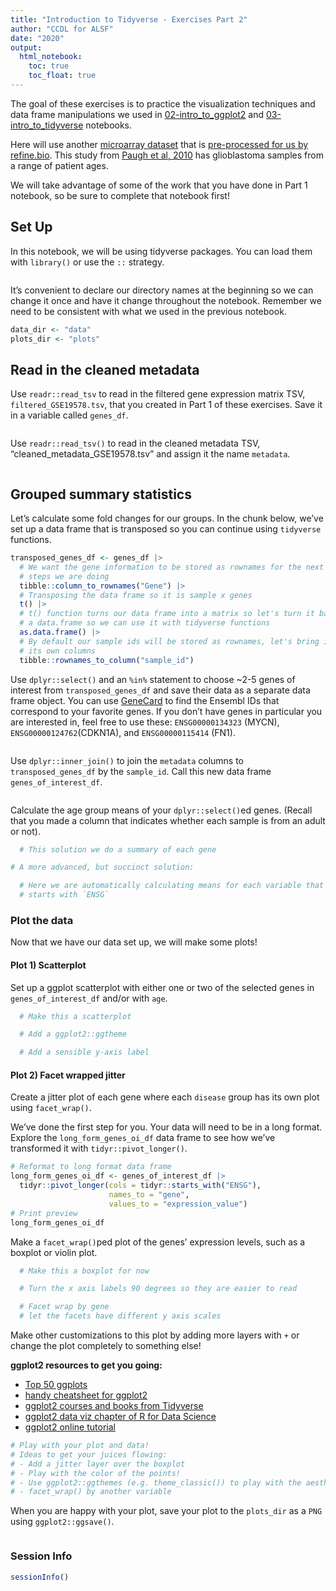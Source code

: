 ```yaml
---
title: "Introduction to Tidyverse - Exercises Part 2"
author: "CCDL for ALSF"
date: "2020"
output:
  html_notebook:
    toc: true
    toc_float: true
---
```


The goal of these exercises is to practice the visualization techniques and
data frame manipulations we used in [02-intro_to_ggplot2](02-intro_to_ggplot2-live.Rmd) and [03-intro_to_tidyverse](03-intro_to_tidyverse-live.Rmd) notebooks.

Here will use another [microarray dataset](https://www.refine.bio/experiments/GSE19578/integrated-molecular-genetic-profiling-of-pediatric-high-grade-gliomas-reveals-key-differences-with-adult-disease) that is [pre-processed for us by refine.bio](http://docs.refine.bio/en/latest/main_text.html#processing-information).
This study from [Paugh et al, 2010](https://www.ncbi.nlm.nih.gov/pmc/articles/PMC2903336/) has glioblastoma samples from a range of patient ages.


We will take advantage of some of the work that you have done in Part 1 notebook, so be sure to complete that notebook first!

## Set Up

In this notebook, we will be using tidyverse packages.
You can load them with `library()` or use the `::` strategy.

```r

```

It's convenient to declare our directory names at the beginning so we can change it once and have it change throughout the notebook.
Remember we need to be consistent with what we used in the previous notebook.

```r
data_dir <- "data"
plots_dir <- "plots"
```

## Read in the cleaned metadata

Use `readr::read_tsv` to read in the filtered gene expression matrix TSV, `filtered_GSE19578.tsv`, that you created in Part 1 of these exercises.
Save it in a variable called `genes_df`.

```r

```

Use `readr::read_tsv()` to read in the cleaned metadata TSV, "cleaned_metadata_GSE19578.tsv" and assign it the name `metadata`.

```r

```

## Grouped summary statistics

Let's calculate some fold changes for our groups.
In the chunk below, we've set up a data frame that is transposed so you can continue using `tidyverse` functions.

```r
transposed_genes_df <- genes_df |>
  # We want the gene information to be stored as rownames for the next set of
  # steps we are doing
  tibble::column_to_rownames("Gene") |>
  # Transposing the data frame so it is sample x genes
  t() |>
  # t() function turns our data frame into a matrix so let's turn it back to
  # a data.frame so we can use it with tidyverse functions
  as.data.frame() |>
  # By default our sample ids will be stored as rownames, let's bring it out as
  # its own columns
  tibble::rownames_to_column("sample_id")
```

Use `dplyr::select()` and an `%in%` statement to choose ~2-5 genes of interest from `transposed_genes_df` and save their data as a separate data frame object.
You can use [GeneCard](https://www.genecards.org/) to find the Ensembl IDs that correspond to your favorite genes.
If you don't have genes in particular you are interested in, feel free to use these:
`ENSG00000134323` (MYCN), `ENSG00000124762`(CDKN1A), and
`ENSG00000115414` (FN1).

```r

```

Use `dplyr::inner_join()` to join the `metadata` columns to `transposed_genes_df` by the `sample_id`.
Call this new data frame `genes_of_interest_df`.

```r

```

Calculate the age group means of your `dplyr::select()`ed genes.
(Recall that you made a column that indicates whether each sample is from an adult or not).

```r

  # This solution we do a summary of each gene

# A more advanced, but succinct solution:

  # Here we are automatically calculating means for each variable that
  # starts with `ENSG`

```

### Plot the data

Now that we have our data set up, we will make some plots!

#### Plot 1) Scatterplot

Set up a ggplot scatterplot with either one or two of the selected genes in `genes_of_interest_df` and/or with `age`.

```r

  # Make this a scatterplot

  # Add a ggplot2::ggtheme

  # Add a sensible y-axis label

```

#### Plot 2) Facet wrapped jitter

Create a jitter plot of each gene where each `disease` group has its own plot using `facet_wrap()`.

We've done the first step for you.
Your data will need to be in a long format.
Explore the `long_form_genes_oi_df` data frame to see how we've transformed it with `tidyr::pivot_longer()`.

```r
# Reformat to long format data frame
long_form_genes_oi_df <- genes_of_interest_df |>
  tidyr::pivot_longer(cols = tidyr::starts_with("ENSG"),
                      names_to = "gene",
                      values_to = "expression_value")
# Print preview
long_form_genes_oi_df
```

Make a `facet_wrap()`ped plot of the genes' expression levels, such as a boxplot or violin plot.

```r

  # Make this a boxplot for now

  # Turn the x axis labels 90 degrees so they are easier to read

  # Facet wrap by gene
  # let the facets have different y axis scales

```

Make other customizations to this plot by adding more layers with `+` or change
the plot completely to something else!

**ggplot2 resources to get you going:**

- [Top 50 ggplots](http://r-statistics.co/Top50-Ggplot2-Visualizations-MasterList-R-Code.html)
- [handy cheatsheet for ggplot2](https://rstudio.com/wp-content/uploads/2015/03/ggplot2-cheatsheet.pdf)
- [ggplot2 courses and books from Tidyverse](https://ggplot2.tidyverse.org/)
- [ggplot2 data viz chapter of R for Data Science](https://r4ds.had.co.nz/data-visualisation.html)
- [ggplot2 online tutorial](http://r-statistics.co/Complete-Ggplot2-Tutorial-Part1-With-R-Code.html)

```r
# Play with your plot and data!
# Ideas to get your juices flowing:
# - Add a jitter layer over the boxplot
# - Play with the color of the points!
# - Use ggplot2::ggthemes (e.g. theme_classic()) to play with the aesthetics
# - facet_wrap() by another variable
```

When you are happy with your plot, save your plot to the `plots_dir` as a `PNG` using `ggplot2::ggsave()`.

```r

```

### Session Info

```r
sessionInfo()
```

